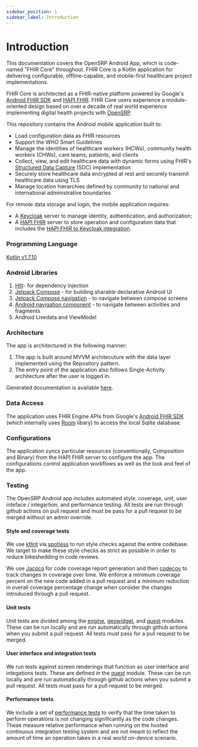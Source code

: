 ```yaml
---
sidebar_position: 1
sidebar_label: Introduction
---
```


# Introduction

This documentation covers the OpenSRP Android App, which is code-named "FHIR Core" throughout. FHIR Core is a Kotlin application for delivering configurable, offline-capable, and mobile-first healthcare project implementations.

FHIR Core is architected as a FHIR-native platform powered by Google's [Android FHIR SDK](https://github.com/google/android-fhir) and [HAPI FHIR](https://hapifhir.io/). FHIR Core users experience a module-oriented design based on over a decade of real world experience implementing digital health projects with [OpenSRP](https://opensrp.io/). 

This repository contains the Android mobile application built to:

- Load configuration data as FHIR resources
- Support the WHO Smart Guidelines
- Manage the identities of healthcare workers (HCWs), community health workers (CHWs), care teams, patients, and clients
- Collect, view, and edit healthcare data with dynamic forms using FHIR's [Structured Data Capture](https://hl7.org/fhir/us/sdc/index.html) (SDC) implementation
- Securely store healthcare data encrypted at rest and securely transmit healthcare data using TLS
- Manage location hierarchies defined by community to national and international administrative boundaries

For remote data storage and login, the mobile application requires:
- A [Keycloak](https://www.keycloak.org/) server to manage identity, authentication, and authorization;
- A [HAPI FHIR](https://hapifhir.io/) server to store operation and configuration data that includes the [HAPI FHIR to Keycloak integration](https://github.com/opensrp/hapi-fhir-keycloak).

### Programming Language

[Kotlin v1.7.10](https://kotlinlang.org/)

### Android Libraries

1. [Hilt](https://developer.android.com/training/dependency-injection/hilt-multi-module)- for dependency injection
2. [Jetpack Compose](https://developer.android.com/jetpack/compose/documentation) - for building sharable declarative Android UI
3. [Jetpack Compose navigation](https://developer.android.com/jetpack/compose/navigation) - to navigate between compose screens
4. [Android navigation component](https://developer.android.com/guide/navigation) - to navigate between activities and fragments
5. Android Livedata and ViewModel

### Architecture

The app is architectured in the following manner:
1. The app is built around MVVM architecuture with the data layer implemented using the Repository pattern.
2. The entry point of the application also follows Single-Activity architecture after the user is logged in.

Generated documentation is available [here](https://docs.opensrp.io/dokka/).

### Data Access

The application uses FHIR Engine APIs from Google's [Android FHIR SDK](https://github.com/google/android-fhir) (which internally uses
[Room](https://developer.android.com/jetpack/androidx/releases/room) libary) to access the local Sqlite database.


### Configurations

The application syncs particular resources (conventionally, Composition and Binary) from the HAPI FHIR server to configure the app. The configurations control application workflows as well as the look and feel of the app.

### Testing

The OpenSRP Android app includes automated style, coverage, unit, user inteface / integartion, and performance testing. All tests are run through github actions on pull request and must be pass for a pull request to be merged without an admin override.

#### Style and coverage tests

We use [ktlint](https://github.com/pinterest/ktlint) via [spotless](https://github.com/diffplug/spotless) to run style checks against the entire codebase. We target to make these style checks as strict as possible in order to reduce bikeshedding in code reviews. 

We use [Jacoco](https://www.jacoco.org/jacoco/) for code coverage report generation and then [codecov](https://app.codecov.io/gh/opensrp/fhircore) to track changes in coverage over time. We enforce a minimum coverage percent on the new code added in a pull request and a minimum reduction in overall coverage percentage change when consider the changes introduced through a pull request.

#### Unit tests

Unit tests are divided among the [engine](https://github.com/opensrp/fhircore/tree/main/android/engine/src/test), [geowidget](https://github.com/opensrp/fhircore/tree/main/android/geowidget/src/test/java/org/smartregister/fhircore/geowidget), and [quest](https://github.com/opensrp/fhircore/tree/main/android/quest/src/test) modules. These can be run locally and are run automatically through github actions when you submit a pull request. All tests must pass for a pull request to be merged.

#### User interface and integration tests

We run tests against screen renderings that function as user interface and integations tests. These are defined in the [quest](https://github.com/opensrp/fhircore/tree/main/android/quest/src/test) module. These can be run locally and are run automatically through github actions when you submit a pull request. All tests must pass for a pull request to be merged.

#### Performance tests

We include a set of [performance tests](https://github.com/opensrp/fhircore/tree/main/android/quest/src/androidTest/java/org/smartregister/fhircore/performance) to verify that the time taken to perform operations is not changing significantly as the code changes. These measure relative performance when running on the hosted continuous integration testing system and are not meant to reflect the amount of time an operation takes in a real world on-device scenario.
